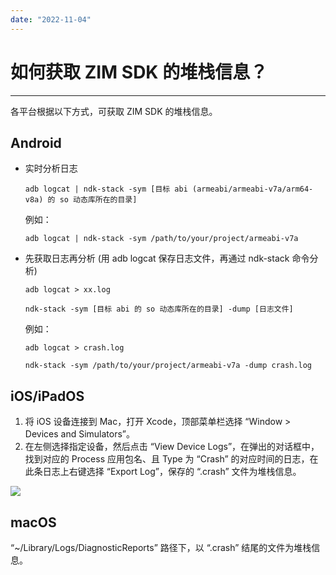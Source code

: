 ```yaml
---
date: "2022-11-04"
---
```

# 如何获取 ZIM SDK 的堆栈信息？

- - - 

各平台根据以下方式，可获取 ZIM SDK 的堆栈信息。

## Android

- 实时分析日志  


    `adb logcat | ndk-stack -sym [目标 abi (armeabi/armeabi-v7a/arm64-v8a) 的 so 动态库所在的目录]`  

    例如：

    `adb logcat | ndk-stack -sym /path/to/your/project/armeabi-v7a`

- 先获取日志再分析 (用 adb logcat 保存日志文件，再通过 ndk-stack 命令分析)
      
    `adb logcat > xx.log`
          
    `ndk-stack -sym [目标 abi 的 so 动态库所在的目录] -dump [日志文件]`  

     例如：

    `adb logcat > crash.log`

    `ndk-stack -sym /path/to/your/project/armeabi-v7a -dump crash.log`

## iOS/iPadOS

1. 将 iOS 设备连接到 Mac，打开 Xcode，顶部菜单栏选择 “Window > Devices and Simulators”。
2. 在左侧选择指定设备，然后点击 “View Device Logs”，在弹出的对话框中，找到对应的 Process 应用包名、且 Type 为 “Crash” 的对应时间的日志，在此条日志上右键选择 “Export Log”，保存的 “.crash” 文件为堆栈信息。
<Frame width="512" height="auto" caption=""><Frame width="512" height="auto" caption=""><img src="https://doc-media.zego.im/sdk-doc/Pics/FAQ/View_Device_Logs.png" /></Frame></Frame>    

## macOS

“~/Library/Logs/DiagnosticReports” 路径下，以 “.crash” 结尾的文件为堆栈信息。

</details>

